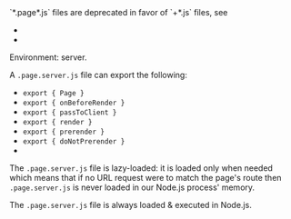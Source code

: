 
<Warning>
  `*.page*.js` files are deprecated in favor of `+*.js` files, see
  <ul>
    <li><Link href="/Page" /></li>
    <li><Link href="/migration/v1-design" /></li>
  </ul>
</Warning>

Environment: server.

A `.page.server.js` file can export the following:
- `export { Page }`
- `export { onBeforeRender }`
- `export { passToClient }`
- `export { render }`
- `export { prerender }`
- `export { doNotPrerender }`
- <Link href="/exports" />

The `.page.server.js` file is lazy-loaded: it is loaded only when needed which means that if no URL request were to match the page's route then `.page.server.js` is never loaded in our Node.js process' memory.

The `.page.server.js` file is always loaded & executed in Node.js.
